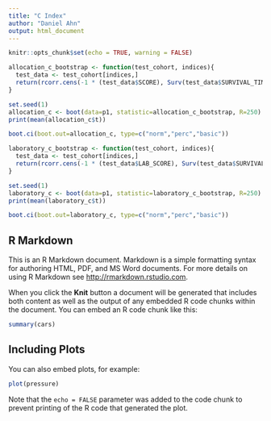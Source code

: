 ```yaml
---
title: "C Index"
author: "Daniel Ahn"
output: html_document
---
```


```r
knitr::opts_chunk$set(echo = TRUE, warning = FALSE)
```

```r

allocation_c_bootstrap <- function(test_cohort, indices){
  test_data <- test_cohort[indices,]
  return(rcorr.cens(-1 * (test_data$SCORE), Surv(test_data$SURVIVAL_TIME, test_data$DEATH))["C Index"])
}

set.seed(1)
allocation_c <- boot(data=p1, statistic=allocation_c_bootstrap, R=250)
print(mean(allocation_c$t))

boot.ci(boot.out=allocation_c, type=c("norm","perc","basic"))

laboratory_c_bootstrap <- function(test_cohort, indices){
  test_data <- test_cohort[indices,]
  return(rcorr.cens(-1 * (test_data$LAB_SCORE), Surv(test_data$SURVIVAL_TIME, test_data$DEATH))["C Index"])
}

set.seed(1)
laboratory_c <- boot(data=p1, statistic=laboratory_c_bootstrap, R=250)
print(mean(laboratory_c$t))

boot.ci(boot.out=laboratory_c, type=c("norm","perc","basic"))

```


## R Markdown

This is an R Markdown document. Markdown is a simple formatting syntax for authoring HTML, PDF, and MS Word documents. For more details on using R Markdown see <http://rmarkdown.rstudio.com>.

When you click the **Knit** button a document will be generated that includes both content as well as the output of any embedded R code chunks within the document. You can embed an R code chunk like this:

```r
summary(cars)
```

## Including Plots

You can also embed plots, for example:

```r
plot(pressure)
```

Note that the `echo = FALSE` parameter was added to the code chunk to prevent printing of the R code that generated the plot.

